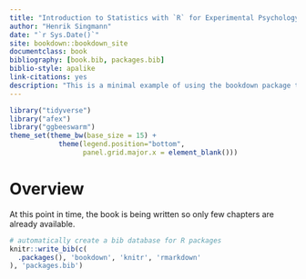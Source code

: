 ```yaml
--- 
title: "Introduction to Statistics with `R` for Experimental Psychology"
author: "Henrik Singmann"
date: "`r Sys.Date()`"
site: bookdown::bookdown_site
documentclass: book
bibliography: [book.bib, packages.bib]
biblio-style: apalike
link-citations: yes
description: "This is a minimal example of using the bookdown package to write a book. The output format for this example is bookdown::gitbook."
---
```


```r
library("tidyverse")
library("afex")
library("ggbeeswarm")
theme_set(theme_bw(base_size = 15) + 
            theme(legend.position="bottom", 
                  panel.grid.major.x = element_blank()))
```

# Overview

At this point in time, the book is being written so only few chapters are already available.

```r
# automatically create a bib database for R packages
knitr::write_bib(c(
  .packages(), 'bookdown', 'knitr', 'rmarkdown'
), 'packages.bib')
```




